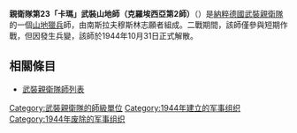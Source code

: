 {{noteTA
|G1=Military
|G2=地名
}}
{{Infobox military unit
|unit_name= 親衛隊第23「卡瑪」武裝山地師（克羅埃西亞第2師）
| image=23rd SS Division Logo.svg
| image_size = 100
|caption= 師徽記
|dates= 1944
|country= {{flag|Nazi Germany}}
|branch= [[武裝親衛隊|武裝親衛隊]]
|type= [[山地獵兵|山地獵兵]]
|role= 
|size= [[師_(軍事)|師]]
|command_structure=
|garrison=
|garrison_label=
|nickname=
|patron=
|motto=
|colors=
|colors_label=
|march=
|mascot=
|equipment=
|equipment_label=
|battles= [[蘇德戰爭|蘇德戰爭]]
|notable_commanders= {{link-en|海爾穆特·賴特爾|Helmuth Raithel}}
}}

'''親衛隊第23「卡瑪」武裝山地師（克羅埃西亞第2師）'''（{{lang-de|23. Waffen-Gebirgs-Division der SS „Kama“ (kroatische Nr. 2)}}）是[[納粹德國|納粹德國]][[武裝親衛隊|武裝親衛隊]]的一個[[山地獵兵|山地獵兵]]師，由南斯拉夫穆斯林志願者組成。二戰期間，該師僅參與短期作戰，但因發生兵變，該師於1944年10月31日正式解散。

==相關條目==
*[[武裝親衛隊師列表|武裝親衛隊師列表]]


{{武裝親衛隊師}}
[[Category:武裝親衛隊的師級單位|Category:武裝親衛隊的師級單位]]
[[Category:1944年建立的军事组织|Category:1944年建立的军事组织]]
[[Category:1944年废除的军事组织|Category:1944年废除的军事组织]]